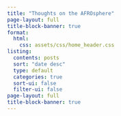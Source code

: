 ```yaml
---
title: "Thoughts on the AFROsphere"
page-layout: full
title-block-banner: true
format:
  html:
    css: assets/css/home_header.css
listing:
  contents: posts
  sort: "date desc"
  type: default
  categories: true
  sort-ui: false
  filter-ui: false
page-layout: full
title-block-banner: true
---
```

